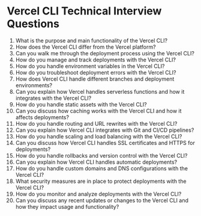 

# Vercel CLI Technical Interview Questions

1. What is the purpose and main functionality of the Vercel CLI?
2. How does the Vercel CLI differ from the Vercel platform?
3. Can you walk me through the deployment process using the Vercel CLI?
4. How do you manage and track deployments with the Vercel CLI?
5. How do you handle environment variables in the Vercel CLI?
6. How do you troubleshoot deployment errors with the Vercel CLI?
7. How does Vercel CLI handle different branches and deployment environments?
8. Can you explain how Vercel handles serverless functions and how it integrates with the Vercel CLI?
9. How do you handle static assets with the Vercel CLI?
10. Can you discuss how caching works with the Vercel CLI and how it affects deployments?
11. How do you handle routing and URL rewrites with the Vercel CLI?
12. Can you explain how Vercel CLI integrates with Git and CI/CD pipelines?
13. How do you handle scaling and load balancing with the Vercel CLI?
14. Can you discuss how Vercel CLI handles SSL certificates and HTTPS for deployments?
15. How do you handle rollbacks and version control with the Vercel CLI?
16. Can you explain how Vercel CLI handles automatic deployments?
17. How do you handle custom domains and DNS configurations with the Vercel CLI?
18. What security measures are in place to protect deployments with the Vercel CLI?
19. How do you monitor and analyze deployments with the Vercel CLI?
20. Can you discuss any recent updates or changes to the Vercel CLI and how they impact usage and functionality?